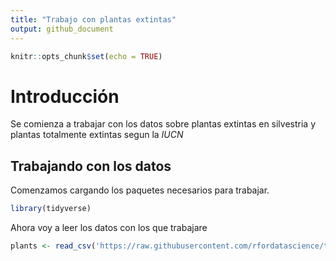```yaml
---
title: "Trabajo con plantas extintas"
output: github_document
---
```


```r
knitr::opts_chunk$set(echo = TRUE)
```

# Introducción

Se comienza a trabajar con los datos sobre plantas extintas en silvestria y plantas totalmente extintas segun la *IUCN*

## Trabajando con los datos

Comenzamos cargando los paquetes necesarios para trabajar.

```r
library(tidyverse)
```

Ahora voy a leer los datos con los que trabajare

```r
plants <- read_csv('https://raw.githubusercontent.com/rfordatascience/tidytuesday/master/data/2020/2020-08-18/plants.csv')
```

